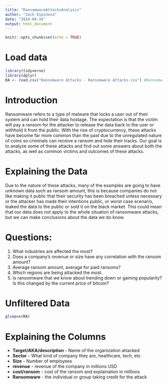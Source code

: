 ```yaml
---
title: "RansomwareAttacksAnalysis"
author: "Zack Espinoza"
date: "2024-04-16"
output: html_document
---
```


```r
knitr::opts_chunk$set(echo = TRUE)
```

# Load data
```r
library(tidyverse)
library(dplyr)
RA <- read.csv("Ransomware Attacks - Ransomware Attacks.csv") #Ransomware Attacks
```

# Introduction
Ransomware refers to a type of malware that locks a user out of their system and can hold their data hostage. The expectation is that the victim will pay a ransom for the attacker to release the data back to the user or withhold it from the public. With the rise of cryptocurrency, these attacks have become far more common than the past due to the unregulated nature of coins so criminals can receive a ransom and hide their tracks. Our goal is to analyze some of these attacks and find out some answers about both the attacks, as well as common victims and outcomes of these attacks.

# Explaining the Data
Due to the nature of these attacks, many of the examples are going to have unknown data such as ransom amount, this is because companies do not like making it public that their security has been breached unless necessary or the attacker has made their intentions public, or worst case scenario, leaked the data to the public or sold it on the black market. This could mean that our data does not apply to the whole situation of ransomware attacks, but we can make conclusions about the data we do know.

# Questions:
1. What industries are affected the most?
2. Does a company's revenue or size have any correlation with the ransom amount?
3. Average ransom amount, average for paid ransoms?
4. Which regions are being attacked the most.
5. Is ransomware that we know about trending down or gaining popularity? Is this changed by the current price of bitcoin?

# Unfiltered Data
```r
glimpse(RA)
```

# Explaining the Columns
- **Target/AKA/description** - Name of the organization attacked
- **Sector** - What kind of company they are, healthcare, tech, etc
- **Size** - Number of employees
- **revenue** - revenue of the company in millions USD
- **cost/ransom** - cost of the ransom and explaination in millions 
- **Ransomware** - the individual or group taking credit for the attack